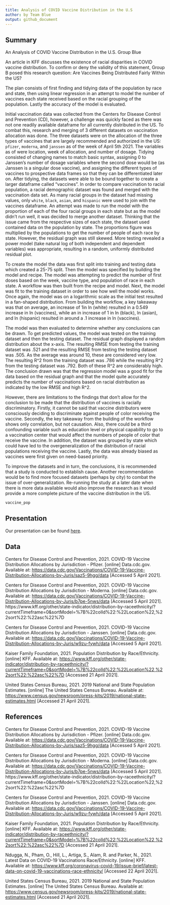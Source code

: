 ```yaml
---
title: Analysis of COVID Vaccine Distribution in the U.S
author: by Team Blue
output: github_document
---
```


## Summary
An Analysis of COVID Vaccine Distribution in the U.S.
Group Blue

An article in KFF discusses the existence of racial disparities in COVID vaccine distribution. To confirm or deny the validity of this statement, Group B posed this research question: Are Vaccines Being Distributed Fairly Within the US? 

The plan consists of first finding and tidying data of the population by race and state, then using linear regression in an attempt to model the number of vaccines each state received based on the racial grouping of the population. Lastly the accuracy of the model is evaluated. 

Initial vaccination data was collected from the Centers for Disease Control and Prevention (CD), however, a challenge was quickly faced as there was not one readily available dataframe for all currently distributed in the US. To combat this, research and merging of 3 different datasets on vaccination allocation was done. The three datasets were on the allocation of the three types of vaccines that are largely recommended and authorized in the US: `pfizer`, `moderna`, and `janssen` as of the week of April 5th 2021. The variables as of were location, week of allocation, and number of dosage. Tidying consisted of changing names to match basic syntax, assigning 0 to Janssen’s number of dosage variables where the second dose would be (as Janssen is a singular dose vaccine), and assigning the different types of vaccines to prospective data frames so that they can be differentiated later on. After tidying, the datasets were able to be bound together to create a larger dataframe called “vaccines”. In order to compare vaccination to racial population, a racial demographic dataset was found and merged with the vaccination data set. As many racial groups in the dataset had missing values, only `white`, `black`, `asian`, and `hispanic` were used to join with the vaccines dataframe. An attempt was made to run the model with the proportion of each of the four racial groups in each state but as the model didn’t run well, it was decided to merge another dataset. Thinking that the issue came from the respective sizes of each state, the dataset used contained data on the population by state. The proportions figure was multiplied by the populations to get the number of people of each race by state. However, the residual graph was still skewed. More testing revealed a power model (take natural log of both independent and dependent variables) was appropriate, resulting in a random, uniformly distributed residual plot. 

To create the model the data was first split into training and testing data which created a 25-75 split. Then the model was specified by building the model and recipe. The model was attempting to predict the number of first doses based on the week, vaccine type, and population of race in each state. A workflow was then built from the recipe and model. Next, the model was fit to the training dataset in order to see how well the model works. Once again, the model was on a logarithmic scale as the initial test resulted in a fan-shaped distribution. From building the workflow, a key takeaway was that on average, an increase of 1in ln (white) resulted in a 0.549 increase in ln (vaccines), while an in increase of 1 in ln (black), ln (asian), and ln (hispanic) resulted in around a .1 increase in ln (vaccines). 

The model was then evaluated to determine whether any conclusions can be drawn. To get predicted values, the model was tested on the training dataset and then the testing dataset. The residual graph displayed a random distribution about the x-axis. The resulting RMSE from testing the training dataset was .521 and the resulting RMSE from testing the testing dataset was .505. As the average was around 10, these are considered very low. The resulting R^2 from the training dataset was .786 while the resulting R^2 from the testing dataset was .792. Both of these R^2 are considerably high. The conclusion drawn was that the regression model was a good fit for the data based on the residual graph and that the model quite accurately predicts the number of vaccinations based on racial distribution as indicated by the low RMSE and high R^2. 

However, there are limitations to the findings that don’t allow for the conclusion to be made that the distribution of vaccines is racially discriminatory. Firstly, it cannot be said that vaccine distributors were consciously deciding to discriminate against people of color receiving the vaccine. Secondly, the key takeaway from the building of the workflow shows only correlation, but not causation. Also, there could be a third confounding variable such as education level or physical capability to go to a vaccination center that would affect the numbers of people of color that receive the vaccine. In addition, the dataset was grouped by state which could have led to the overgeneralization of the distribution of racial populations receiving the vaccine. Lastly, the data was already biased as vaccines were first given on need-based priority. 

To improve the datasets and in turn, the conclusions, it is recommended that a study is conducted to establish cause. Another recommendation would be to find more focused datasets (perhaps by city) to combat the issue of over-generalization. Re-running the study at a later date when there is more data available would also improve the research as it would provide a more complete picture of the vaccine distribution in the US. 


```r
vaccine_pop
```

## Presentation

Our presentation can be found [here](presentation/presentation.html).

## Data 

Centers for Disease Control and Prevention, 2021. COVID-19 Vaccine Distribution Allocations by Jurisdiction - Pfizer. [online] Data.cdc.gov. Available at: <https://data.cdc.gov/Vaccinations/COVID-19-Vaccine-Distribution-Allocations-by-Juris/saz5-9hgg/data> [Accessed 5 April 2021].

Centers for Disease Control and Prevention, 2021. COVID-19 Vaccine Distribution Allocations by Jurisdiction - Moderna. [online] Data.cdc.gov. Available at: <https://data.cdc.gov/Vaccinations/COVID-19-Vaccine-Distribution-Allocations-by-Juris/b7pe-5nws/data> [Accessed 5 April 2021].
https://www.kff.org/other/state-indicator/distribution-by-raceethnicity/?currentTimeframe=0&sortModel=%7B%22colId%22:%22Location%22,%22sort%22:%22asc%22%7D

Centers for Disease Control and Prevention, 2021. COVID-19 Vaccine Distribution Allocations by Jurisdiction - Janssen. [online] Data.cdc.gov. Available at: <https://data.cdc.gov/Vaccinations/COVID-19-Vaccine-Distribution-Allocations-by-Juris/w9zu-fywh/data> [Accessed 5 April 2021].

Kaiser Family Foundation, 2021. Population Distribution by Race/Ethnicity. [online] KFF. Available at: <https://www.kff.org/other/state-indicator/distribution-by-raceethnicity/?currentTimeframe=0&sortModel=%7B%22colId%22:%22Location%22,%22sort%22:%22asc%22%7D> [Accessed 21 April 2021].

United States Census Bureau, 2021. 2019 National and State Population Estimates. [online] The United States Census Bureau. Available at: <https://www.census.gov/newsroom/press-kits/2019/national-state-estimates.html> [Accessed 21 April 2021].


## References

Centers for Disease Control and Prevention, 2021. COVID-19 Vaccine Distribution Allocations by Jurisdiction - Pfizer. [online] Data.cdc.gov. Available at: <https://data.cdc.gov/Vaccinations/COVID-19-Vaccine-Distribution-Allocations-by-Juris/saz5-9hgg/data> [Accessed 5 April 2021].

Centers for Disease Control and Prevention, 2021. COVID-19 Vaccine Distribution Allocations by Jurisdiction - Moderna. [online] Data.cdc.gov. Available at: <https://data.cdc.gov/Vaccinations/COVID-19-Vaccine-Distribution-Allocations-by-Juris/b7pe-5nws/data> [Accessed 5 April 2021].
https://www.kff.org/other/state-indicator/distribution-by-raceethnicity/?currentTimeframe=0&sortModel=%7B%22colId%22:%22Location%22,%22sort%22:%22asc%22%7D

Centers for Disease Control and Prevention, 2021. COVID-19 Vaccine Distribution Allocations by Jurisdiction - Janssen. [online] Data.cdc.gov. Available at: <https://data.cdc.gov/Vaccinations/COVID-19-Vaccine-Distribution-Allocations-by-Juris/w9zu-fywh/data> [Accessed 5 April 2021].

Kaiser Family Foundation, 2021. Population Distribution by Race/Ethnicity. [online] KFF. Available at: <https://www.kff.org/other/state-indicator/distribution-by-raceethnicity/?currentTimeframe=0&sortModel=%7B%22colId%22:%22Location%22,%22sort%22:%22asc%22%7D> [Accessed 21 April 2021].

Ndugga, N., Pham, O., Hill, L., Artiga, S., Alam, R. and Parker, N., 2021. Latest Data on COVID-19 Vaccinations Race/Ethnicity. [online] KFF. Available at: <https://www.kff.org/coronavirus-covid-19/issue-brief/latest-data-on-covid-19-vaccinations-race-ethnicity/> [Accessed 22 April 2021].

United States Census Bureau, 2021. 2019 National and State Population Estimates. [online] The United States Census Bureau. Available at: <https://www.census.gov/newsroom/press-kits/2019/national-state-estimates.html> [Accessed 21 April 2021].


